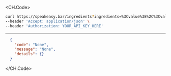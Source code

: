 
<CH.Code>
```bash Example Request
curl https://speakeasy.bar/ingredients?ingredients=%3Cvalue%3E%2C%3Cvalue%3E \
--header 'Accept: application/json' \
--header 'Authorization: YOUR_API_KEY_HERE'
```
---

```json Example Response
  {
    "code": "None",
    "message": "None",
    "details": {}
  }
```
</CH.Code>
